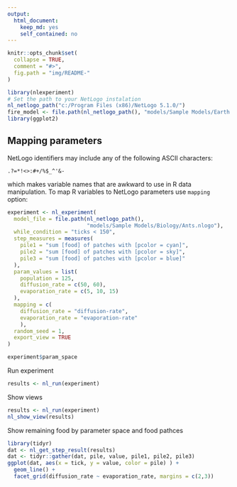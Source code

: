 ```yaml
---
output: 
  html_document: 
    keep_md: yes
    self_contained: no
---
```


```r
knitr::opts_chunk$set(
  collapse = TRUE,
  comment = "#>",
  fig.path = "img/README-"
)
```


```r
library(nlexperiment)
# Set the path to your NetLogo instalation
nl_netlogo_path("c:/Program Files (x86)/NetLogo 5.1.0/") 
fire_model <- file.path(nl_netlogo_path(), "models/Sample Models/Earth Science/Fire.nlogo")
library(ggplot2)
```


## Mapping parameters
NetLogo identifiers may include any of the following ASCII characters:

`.?=*!<>:#+/%$_^'&-`

which makes variable names that are awkward to use in R data manipulation. 
To map R variables to NetLogo parameters use `mapping` option:

```r
experiment <- nl_experiment(
  model_file = file.path(nl_netlogo_path(), 
                         "models/Sample Models/Biology/Ants.nlogo"), 
  while_condition = "ticks < 150",
  step_measures = measures(
    pile1 = "sum [food] of patches with [pcolor = cyan]",  
    pile2 = "sum [food] of patches with [pcolor = sky]",  
    pile3 = "sum [food] of patches with [pcolor = blue]"  
  ),
  param_values = list(
    population = 125,
    diffusion_rate = c(50, 60),
    evaporation_rate = c(5, 10, 15)
  ),
  mapping = c(
    diffusion_rate = "diffusion-rate",
    evaporation_rate = "evaporation-rate"
    ),
  random_seed = 1,
  export_view = TRUE
)

experiment$param_space
```

Run experiment
```r
results <- nl_run(experiment)
```

Show views
```r
results <- nl_run(experiment)
nl_show_view(results)
```

Show remaining food by parameter space and food pathces
```r
library(tidyr)
dat <- nl_get_step_result(results)
dat <- tidyr::gather(dat, pile, value, pile1, pile2, pile3)
ggplot(dat, aes(x = tick, y = value, color = pile) ) +
  geom_line() +
  facet_grid(diffusion_rate ~ evaporation_rate, margins = c(2,3))
```

